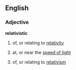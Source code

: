 ==English==
===Adjective===
'''relativistic'''
#{{physics}} of, or relating to [[relativity]]
#{{physics}} at, or near the [[speed of light]]
#{{philosophy}} of, or relating to [[relativism]]